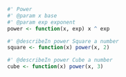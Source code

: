 ```r
#' Power
#' @param x base
#' @param exp exponent
power <- function(x, exp) x ^ exp

#' @describeIn power Square a number
square <- function(x) power(x, 2)

#' @describeIn power Cube a number
cube <- function(x) power(x, 3)
```
